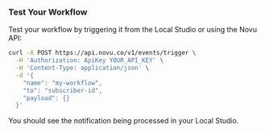 ### Test Your Workflow

Test your workflow by triggering it from the Local Studio or using the Novu API:

```bash
curl -X POST https://api.novu.co/v1/events/trigger \
  -H 'Authorization: ApiKey YOUR_API_KEY' \
  -H 'Content-Type: application/json' \
  -d '{
    "name": "my-workflow",
    "to": "subscriber-id",
    "payload": {}
  }'
```

You should see the notification being processed in your Local Studio.
